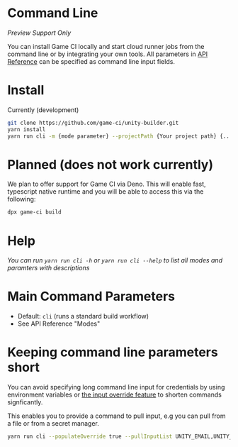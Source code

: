 # Command Line

_Preview Support Only_

You can install Game CI locally and start cloud runner jobs from the command line or by integrating
your own tools. All parameters in [API Reference](../api-reference) can be specified as command line
input fields.

# Install

Currently (development)

```bash
git clone https://github.com/game-ci/unity-builder.git
yarn install
yarn run cli -m {mode parameter} --projectPath {Your project path} {... other command line parameters}
```

# Planned (does not work currently)

We plan to offer support for Game CI via Deno. This will enable fast, typescript native runtime and
you will be able to access this via the following:

```bash
dpx game-ci build
```

# Help

_You can run `yarn run cli -h` or `yarn run cli --help` to list all modes and paramters with
descriptions_

# Main Command Parameters

- Default: `cli` (runs a standard build workflow)
- See API Reference "Modes"

# Keeping command line parameters short

You can avoid specifying long command line input for credentials by using environment variables or
[the input override feature](../advanced-topics/configuration-override#example) to shorten commands
signficantly.

This enables you to provide a command to pull input, e.g you can pull from a file or from a secret
manager.

```bash
yarn run cli --populateOverride true --pullInputList UNITY_EMAIL,UNITY_SERIAL,UNITY_PASSWORD --inputPullCommand="gcloud secrets versions access 1 --secret=\"{0}\""
```
